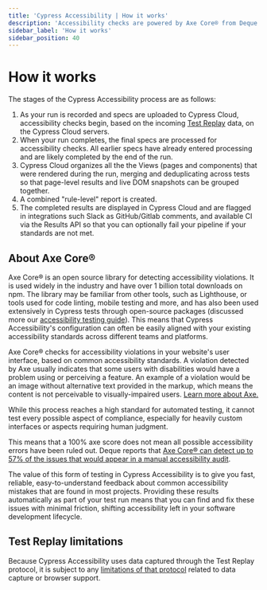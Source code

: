 ```yaml
---
title: 'Cypress Accessibility | How it works'
description: 'Accessibility checks are powered by Axe Core® from Deque Systems based on common accessibility standards.'
sidebar_label: 'How it works'
sidebar_position: 40
---
```


# How it works

The stages of the Cypress Accessibility process are as follows:

1. As your run is recorded and specs are uploaded to Cypress Cloud, accessibility checks begin, based on the incoming [Test Replay](/cloud/features/test-replay) data, on the Cypress Cloud servers.
1. When your run completes, the final specs are processed for accessibility checks. All earlier specs have already entered processing and are likely completed by the end of the run.
1. Cypress Cloud organizes all the the Views (pages and components) that were rendered during the run, merging and deduplicating across tests so that page-level results and live DOM snapshots can be grouped together.
1. A combined "rule-level" report is created.
1. The completed results are displayed in Cypress Cloud and are flagged in integrations such Slack as GitHub/Gitlab comments, and available CI via the Results API so that you can optionally fail your pipeline if your standards are not met.

## About Axe Core®

Axe Core® is an open source library for detecting accessibility violations. It is used widely in the industry and have over 1 billion total downloads on npm.
The library may be familiar from other tools, such as Lighthouse, or tools used for code linting, mobile testing and more, and has also been used extensively in Cypress tests through open-source packages (discussed more our [accessibility testing guide](/app/guides/accessibility-testing)). This means that Cypress Accessibility's
configuration can often be easily aligned with your existing accessibility standards across different teams and platforms.

Axe Core® checks for accessibility violations in your website's user interface, based on common accessibility standards. A violation detected by Axe usually indicates that some users with disabilities would have a problem using or perceiving a feature. An example of a violation would be an image without alternative text provided in the markup, which means the content is not perceivable to visually-impaired users. [Learn more about Axe.](https://github.com/dequelabs/axe-core)

While this process reaches a high standard for automated testing, it cannot test every possible aspect of compliance, especially for heavily custom interfaces or aspects requiring human judgment.

This means that a 100% axe score does not mean all possible accessibility errors have been ruled out. Deque reports that [Axe Core® can detect up to 57% of the issues that would appear in a manual accessibility audit](https://www.deque.com/blog/automated-testing-study-identifies-57-percent-of-digital-accessibility-issues/).

The value of this form of testing in Cypress Accessibility is to give you fast, reliable, easy-to-understand feedback about common accessibility mistakes that are found in most projects. Providing these results automatically as part of your test run means that you can find and fix these issues with minimal friction, shifting accessibility left in your software development lifecycle.

## Test Replay limitations

Because Cypress Accessibility uses data captured through the Test Replay protocol, it is subject to any [limitations of that protocol](https://docs.cypress.io/faq/questions/cloud-faq#Is-everything-captured-and-replayed-in-Test-Replay) related to data capture or browser support.
